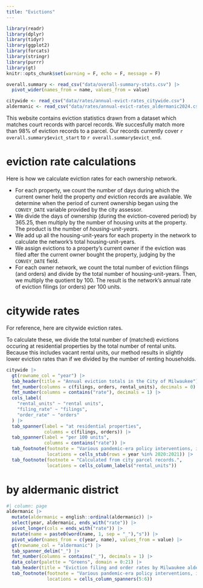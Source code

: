 ```yaml
---
title: "Evictions"
---
```


```r
library(readr)
library(dplyr)
library(tidyr)
library(ggplot2)
library(forcats)
library(stringr)
library(purrr)
library(gt)
knitr::opts_chunk$set(warning = F, echo = F, message = F)

overall.summary <- read_csv("data/overall-summary-stats.csv") |>
  pivot_wider(names_from = name, values_from = value)

citywide <- read_csv("data/rates/annual-evict-rates_citywide.csv")
aldermanic <- read_csv("data/rates/annual-evict-rates_aldermanic2024.csv")
```


This website contains eviction statistics drawn from a dataset which matches court records with parcel records. We succesfully match more than 98% of eviction records to a parcel. Our records currently cover `r overall.summary$evict_start` to `r overall.summary$evict_end`. 

# eviction rate calculations

Here is how we calculate eviction rates for each ownership network.

*   For each property, we count the number of days during which the current owner held the property *and* eviction records are available. We determine when the period of current ownership began using the `CONVEY_DATE` variable provided by the city assessor.
*   We divide the days of ownership (during the eviction-covered period) by 365.25, then multiply by the number of housing units at the property. The product is the number of *housing-unit-years*.
*   We add up all the housing-unit-years for each property in the network to calculate the network's total housing-unit-years.
*   We assign evictions to a property's current owner if the eviction was filed after the current owner bought the property, judging by the `CONVEY_DATE` field.
*   For each owner network, we count the total number of eviction filings (and orders) and divide by the total number of housing-unit-years. Then, we multiply the quotient by 100. The result is the network's annual rate of eviction filings (or orders) per 100 units.

# citywide rates

For reference, here are citywide eviction rates.

To calculate these, we divide the total number of (matched) evictions occuring at residential properties by the total number of rental units. Because this includes vacant rental units, our method results in slightly lower eviction rates than if we divided by the number of renting households.

```r
citywide |>
  gt(rowname_col = "year") |>
  tab_header(title = "Annual eviction totals in the City of Milwaukee") |>
  fmt_number(columns = c(filings, orders, rental_units), decimals = 0) |>
  fmt_number(columns = contains("rate"), decimals = 1) |>
  cols_label(
    "rental_units" ~ "rental units",
    "filing_rate" ~ "filings",
    "order_rate" ~ "orders"
  ) |>
  tab_spanner(label = "at residential properties",
              columns = c(filings, orders)) |>
  tab_spanner(label = "per 100 units",
              columns = contains("rate")) |>
  tab_footnote(footnote = "Various pandemic-era policy interventions, including moratoriums, reduced evictions during these years",
               locations = cells_stub(rows = year %in% 2020:2021)) |>
  tab_footnote(footnote = "Calculated from city parcel records.",
               locations = cells_column_labels("rental_units"))
```

# by aldermanic district

```r
#| column: page
aldermanic |>
  mutate(aldermanic = english::ordinal(aldermanic)) |>
  select(year, aldermanic, ends_with("rate")) |>
  pivot_longer(cols = ends_with("rate")) |>
  mutate(name = paste0(word(name, 1, sep = "_"),"s")) |>
  pivot_wider(names_from = c(year, name), values_from = value) |>
  gt(rowname_col = "aldermanic") |>
  tab_spanner_delim("_") |>
  fmt_number(columns = contains("_"), decimals = 1) |>
  data_color(palette = "Greens", domain = 0:21) |>
  tab_header(title = "Eviction filing and order rates by Milwaukee aldermanic district") |>
  tab_footnote(footnote = "Various pandemic-era policy interventions, including moratoriums, reduced evictions during these years",
               locations = cells_column_spanners(5:6))
```
